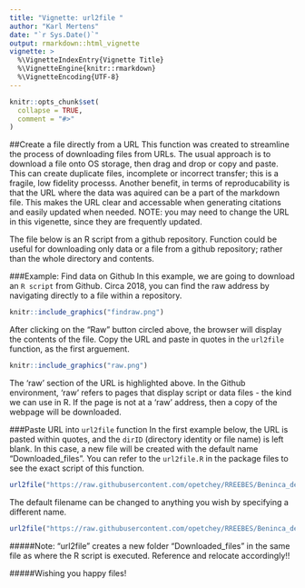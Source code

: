 ```yaml
---
title: "Vignette: url2file "
author: "Karl Mertens"
date: "`r Sys.Date()`"
output: rmarkdown::html_vignette
vignette: >
  %\VignetteIndexEntry{Vignette Title}
  %\VignetteEngine{knitr::rmarkdown}
  %\VignetteEncoding{UTF-8}
---
```


```r
knitr::opts_chunk$set(
  collapse = TRUE,
  comment = "#>"
)
```
##Create a file directly from a URL
This function was created to streamline the process of downloading files from URLs. The usual approach is to download a file onto OS storage, then drag and drop or copy and paste. This can create duplicate files, incomplete or incorrect transfer; this is a fragile, low fidelity processs. Another benefit, in terms of reproducability is that the URL where the data was aquired can be a part of the markdown file. This makes the URL clear and accessable when generating citations and easily updated when needed. NOTE: you may need to change the URL in this vigenette, since they are frequently updated.

The file below is an R script from a github repository. Function could be useful for downloading only data or a file from a github repository; rather than the whole directory and contents.

###Example: Find data on Github
In this example, we are going to download an `R script` from Github. Circa 2018, you can find the raw address by navigating directly to a file within a repository. 
```r
knitr::include_graphics("findraw.png")
```
After clicking on the "Raw" button circled above, the browser will display the contents of the file. Copy the URL and paste in quotes in the `url2file` function, as the first arguement. 
```r
knitr::include_graphics("raw.png")
```

The 'raw' section of the URL is highlighted above. In the Github environment, 'raw' refers to pages that display script or data files - the kind we can use in R. If the page is not at a 'raw' address, then a copy of the webpage will be downloaded. 

###Paste URL into `url2file` function
In the first example below, the URL is pasted within quotes, and the `dirID` (directory identity or file name) is left blank. In this case, a new file will be created with the default name "Downloaded_files". You can refer to the `url2file.R` in the package files to see the exact script of this function. 
```r
url2file("https://raw.githubusercontent.com/opetchey/RREEBES/Beninca_development/Beninca_etal_2008_Nature/report/functions/indirect_method_functions.R", dirID = )
```

The default filename can be changed to anything you wish by specifying a different name.
```r
url2file("https://raw.githubusercontent.com/opetchey/RREEBES/Beninca_development/Beninca_etal_2008_Nature/report/functions/indirect_method_functions.R", dirID = "Rscripts")
```

#####Note: "url2file" creates a new folder "Downloaded_files" in the same file as where the R script is executed. Reference and relocate accordingly!! 

#####Wishing you happy files!
